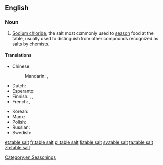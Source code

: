 ==English==

===Noun===
{{en-noun|-}}

# [[sodium chloride|Sodium chloride]], the salt most commonly used to [[season]] food at the table, usually used to distinguish from other compounds recognized as [[salt]]s by chemists.

====Translations====
{{trans-top|salt to season food}}
* Chinese:
*: Mandarin: {{t-|cmn|食鹽|sc=Hani}}, {{t-|cmn|食盐|tr=shíyán|sc=Hani}}
* Dutch: {{t+|nl|tafelzout|n}}
* Esperanto: {{t-|eo|tabla salo}}
* Finnish: {{t+|fi|pöytäsuola}},  {{t+|fi|ruokasuola}}, {{t|fi|keittosuola}}
* French: {{t+|fr|sel de table|m}}, {{t+|fr|sel|m}}
{{trans-mid}}
* Korean: {{t+|ko|소금|tr=sogeum|sc=Kore}}
* Manx: {{t-|gv|sollan meen|m}}
* Polish: {{t-|pl|sól kuchenna|m}}
* Russian: {{t-|ru|столовая соль|f|tr=stolovája sol’}}
* Swedish: {{t|sv|koksalt|n}}
{{trans-bottom}}

[[Category:en:Seasonings]]

[[et:table salt]]
[[fr:table salt]]
[[pl:table salt]]
[[fi:table salt]]
[[sv:table salt]]
[[ta:table salt]]
[[zh:table salt]]